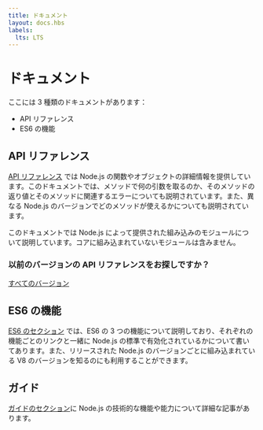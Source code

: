 ```yaml
---
title: ドキュメント
layout: docs.hbs
labels:
  lts: LTS
---
```


<!-- # About Docs -->

# ドキュメント

<!-- There are three types of documentation available on this website: -->

ここには 3 種類のドキュメントがあります：

<!-- * API reference documentation -->
<!-- * ES6 features -->
<!-- * Frequently asked questions -->

- API リファレンス
- ES6 の機能

<!-- ### API Reference Documentation -->

## API リファレンス

<!-- The [API reference documentation](https://nodejs.org/api/) provides detailed information about a function or object in Node.js. This documentation indicates what arguments a method accepts, the return value of that method, and what errors may be related to that method. It also indicates which methods are available for different versions of Node.js. -->

[API リファレンス](https://nodejs.org/api/) では Node.js の関数やオブジェクトの詳細情報を提供しています。このドキュメントでは、メソッドで何の引数を取るのか、そのメソッドの返り値とそのメソッドに関連するエラーについても説明されています。また、異なる Node.js のバージョンでどのメソッドが使えるかについても説明されています。

<!-- This documentation describes the built-in modules provided by Node.js. It does not document modules provided by the community. -->

このドキュメントでは Node.js によって提供された組み込みのモジュールについて説明しています。コアに組み込まれていないモジュールは含みません。

<div className="highlight-box">

### 以前のバージョンの API リファレンスをお探しですか？

<NodeApiVersionLinks />

[すべてのバージョン](https://nodejs.org/docs/)

</div>

<!-- ### ES6 Features -->

## ES6 の機能

<!-- The [ES6 section](/en/docs/es6/) describes the three ES6 feature groups, and details which features are enabled by default in Node.js, alongside explanatory links. It also shows how to find version of V8 shipped with a particular Node.js release. -->

[ES6 のセクション](/ja/docs/es6/) では、ES6 の 3 つの機能について説明しており、それぞれの機能ごとのリンクと一緒に Node.js の標準で有効化されているかについて書いてあります。また、リリースされた Node.js のバージョンごとに組み込まれている V8 のバージョンを知るのにも利用することができます。

<!-- ### Guides -->

## ガイド

<!-- The [Guides section](/en/docs/guides/) has long-form, in-depth articles about Node.js technical features and capabilities. -->

[ガイドのセクション](/ja/docs/guides)に Node.js の技術的な機能や能力について詳細な記事があります。
